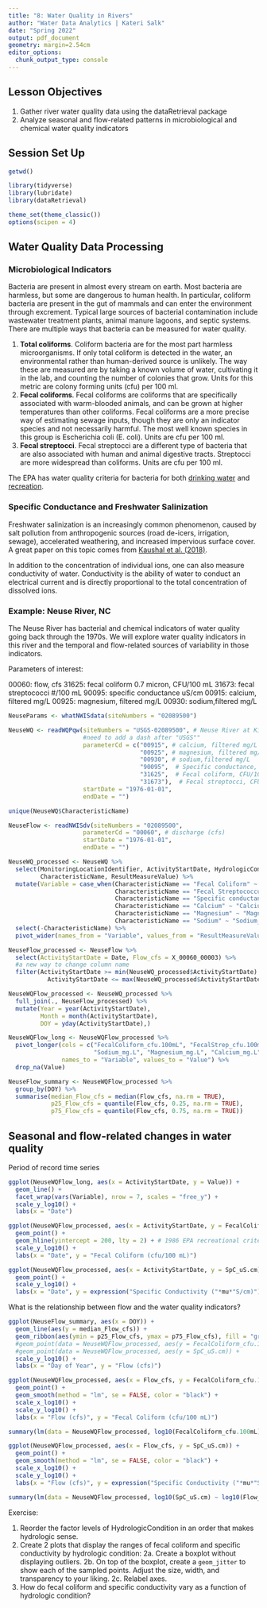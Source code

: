 ```yaml
---
title: "8: Water Quality in Rivers"
author: "Water Data Analytics | Kateri Salk"
date: "Spring 2022"
output: pdf_document
geometry: margin=2.54cm
editor_options: 
  chunk_output_type: console
---
```



## Lesson Objectives
1. Gather river water quality data using the dataRetrieval package
2. Analyze seasonal and flow-related patterns in microbiological and chemical water quality indicators

## Session Set Up

```r
getwd()

library(tidyverse)
library(lubridate)
library(dataRetrieval)

theme_set(theme_classic())
options(scipen = 4)

```

## Water Quality Data Processing

### Microbiological Indicators

Bacteria are present in almost every stream on earth. Most bacteria are harmless, but some are dangerous to human health. In particular, coliform bacteria are present in the gut of mammals and can enter the environment through excrement. Typical large sources of bacterial contamination include wastewater treatment plants, animal manure lagoons, and septic systems. There are multiple ways that bacteria can be measured for water quality.

1. **Total coliforms**. Coliform bacteria are for the most part harmless microorganisms. If only total coliform is detected in the water, an environmental rather than human-derived source is unlikely. The way these are measured are by taking a known volume of water, cultivating it in the lab, and counting the number of colonies that grow. Units for this metric are colony forming units (cfu) per 100 ml.
2. **Fecal coliforms**. Fecal coliforms are coliforms that are specifically associated with warm-blooded animals, and can be grown at higher temperatures than other coliforms. Fecal coliforms are a more precise way of estimating sewage inputs, though they are only an indicator species and not necessarily harmful. The most well known species in this group is Escherichia coli (E. coli). Units are cfu per 100 ml. 
3. **Fecal streptocci**. Fecal streptocci are a different type of bacteria that are also associated with human and animal digestive tracts. Streptocci are more widespread than coliforms. Units are cfu per 100 ml.

The EPA has water quality criteria for bacteria for both [drinking water](https://nepis.epa.gov/Exe/ZyPDF.cgi?Dockey=P100K9MP.txt) and [recreation](https://www.epa.gov/sites/default/files/2015-10/documents/rec-factsheet-2012.pdf).

### Specific Conductance and Freshwater Salinization

Freshwater salinization is an increasingly common phenomenon, caused by salt pollution from anthropogenic sources (road de-icers, irrigation, sewage), accelerated weathering, and increased impervious surface cover. A great paper on this topic comes from [Kaushal et al. (2018)](https://www.pnas.org/content/pnas/115/4/E574.full.pdf). 

In addition to the concentration of individual ions, one can also measure conductivity of water. Conductivity is the ability of water to conduct an electrical current and is directly proportional to the total concentration of dissolved ions.

### Example: Neuse River, NC

The Neuse River has bacterial and chemical indicators of water quality going back through the 1970s. We will explore water quality indicators in this river and the temporal and flow-related sources of variability in those indicators.

Parameters of interest: 

00060: flow, cfs
31625: fecal coliform 0.7 micron, CFU/100 mL
31673: fecal streptococci #/100 mL
90095: specific conductance uS/cm
00915: calcium, filtered mg/L
00925: magnesium, filtered mg/L
00930: sodium,filtered mg/L


```r
NeuseParams <- whatNWISdata(siteNumbers = "02089500")

NeuseWQ <- readWQPqw(siteNumbers = "USGS-02089500", # Neuse River at Kinston, NC
                     #need to add a dash after "USGS""
                     parameterCd = c("00915", # calcium, filtered mg/L
                                     "00925", # magnesium, filtered mg/L
                                     "00930", # sodium,filtered mg/L
                                     "90095",  # Specific conductance, uS/cm
                                     "31625",  # Fecal coliform, CFU/100 mL
                                     "31673"),  # Fecal streptocci, CFU/100 mL
                     startDate = "1976-01-01",
                     endDate = "")

unique(NeuseWQ$CharacteristicName)

NeuseFlow <- readNWISdv(siteNumbers = "02089500",
                     parameterCd = "00060", # discharge (cfs)
                     startDate = "1976-01-01",
                     endDate = "")

NeuseWQ_processed <- NeuseWQ %>%
  select(MonitoringLocationIdentifier, ActivityStartDate, HydrologicCondition, 
         CharacteristicName, ResultMeasureValue) %>%
  mutate(Variable = case_when(CharacteristicName == "Fecal Coliform" ~ "FecalColiform_cfu.100mL", 
                              CharacteristicName == "Fecal Streptococcus Group Bacteria" ~ "FecalStrep_cfu.100mL",
                              CharacteristicName == "Specific conductance" ~ "SpC_uS.cm",
                              CharacteristicName == "Calcium" ~ "Calcium_mg.L",
                              CharacteristicName == "Magnesium" ~ "Magnesium_mg.L",
                              CharacteristicName == "Sodium" ~ "Sodium_mg.L")) %>%
  select(-CharacteristicName) %>%
  pivot_wider(names_from = "Variable", values_from = "ResultMeasureValue")

NeuseFlow_processed <- NeuseFlow %>%
  select(ActivityStartDate = Date, Flow_cfs = X_00060_00003) %>% 
  #a new way to change column name
  filter(ActivityStartDate >= min(NeuseWQ_processed$ActivityStartDate) & 
           ActivityStartDate <= max(NeuseWQ_processed$ActivityStartDate))

NeuseWQFlow_processed <- NeuseWQ_processed %>%
  full_join(., NeuseFlow_processed) %>%
  mutate(Year = year(ActivityStartDate), 
         Month = month(ActivityStartDate), 
         DOY = yday(ActivityStartDate),)

NeuseWQFlow_long <- NeuseWQFlow_processed %>%
  pivot_longer(cols = c("FecalColiform_cfu.100mL", "FecalStrep_cfu.100mL", "SpC_uS.cm",
                        "Sodium_mg.L", "Magnesium_mg.L", "Calcium_mg.L", "Flow_cfs"),
               names_to = "Variable", values_to = "Value") %>%
  drop_na(Value)

NeuseFlow_summary <- NeuseWQFlow_processed %>%
  group_by(DOY) %>%
  summarise(median_Flow_cfs = median(Flow_cfs, na.rm = TRUE),
            p25_Flow_cfs = quantile(Flow_cfs, 0.25, na.rm = TRUE),
            p75_Flow_cfs = quantile(Flow_cfs, 0.75, na.rm = TRUE))
```

## Seasonal and flow-related changes in water quality

Period of record time series

```r
ggplot(NeuseWQFlow_long, aes(x = ActivityStartDate, y = Value)) +
  geom_line() +
  facet_wrap(vars(Variable), nrow = 7, scales = "free_y") +
  scale_y_log10() +
  labs(x = "Date")

ggplot(NeuseWQFlow_processed, aes(x = ActivityStartDate, y = FecalColiform_cfu.100mL)) +
  geom_point() +
  geom_hline(yintercept = 200, lty = 2) + # 1986 EPA recreational criteria for freshwater
  scale_y_log10() +
  labs(x = "Date", y = "Fecal Coliform (cfu/100 mL)")

ggplot(NeuseWQFlow_processed, aes(x = ActivityStartDate, y = SpC_uS.cm)) +
  geom_point() +
  scale_y_log10() +
  labs(x = "Date", y = expression("Specific Conductivity ("*mu*"S/cm)"))

```

What is the relationship between flow and the water quality indicators?

```r

ggplot(NeuseFlow_summary, aes(x = DOY)) +
  geom_line(aes(y = median_Flow_cfs)) +
  geom_ribbon(aes(ymin = p25_Flow_cfs, ymax = p75_Flow_cfs), fill = "gray", alpha = 0.2) +
  #geom_point(data = NeuseWQFlow_processed, aes(y = FecalColiform_cfu.100mL)) +
  #geom_point(data = NeuseWQFlow_processed, aes(y = SpC_uS.cm)) +
  scale_y_log10() +
  labs(x = "Day of Year", y = "Flow (cfs)")

ggplot(NeuseWQFlow_processed, aes(x = Flow_cfs, y = FecalColiform_cfu.100mL)) +
  geom_point() +
  geom_smooth(method = "lm", se = FALSE, color = "black") +
  scale_x_log10() +
  scale_y_log10() +
  labs(x = "Flow (cfs)", y = "Fecal Coliform (cfu/100 mL)")

summary(lm(data = NeuseWQFlow_processed, log10(FecalColiform_cfu.100mL) ~ log10(Flow_cfs)))

ggplot(NeuseWQFlow_processed, aes(x = Flow_cfs, y = SpC_uS.cm)) +
  geom_point() +
  geom_smooth(method = "lm", se = FALSE, color = "black") +
  scale_x_log10() +
  scale_y_log10() +
  labs(x = "Flow (cfs)", y = expression("Specific Conductivity ("*mu*"S/cm)"))

summary(lm(data = NeuseWQFlow_processed, log10(SpC_uS.cm) ~ log10(Flow_cfs)))

```

Exercise: 

1. Reorder the factor levels of HydrologicCondition in an order that makes hydrologic sense. 
2. Create 2 plots that display the ranges of fecal coliform and specific conductivity by hydrologic condition: 
  2a. Create a boxplot without displaying outliers. 
  2b. On top of the boxplot, create a `geom_jitter` to show each of the sampled points. Adjust the size, width, and transparency to your liking. 
  2c. Relabel axes.
3. How do fecal coliform and specific conductivity vary as a function of hydrologic condition?

```r


```

